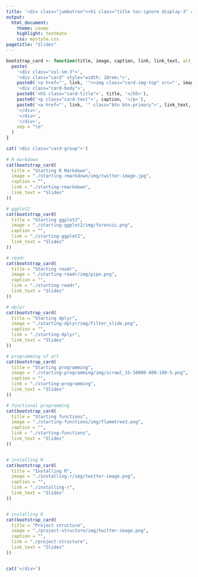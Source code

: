 ```yaml
---
title: '<div class="jumbotron"><h1 class="title toc-ignore display-3" align="center">Slides</h1><p class="lead" align="center">Danielle Navarro</p></div>'
output:
  html_document:
    theme: cosmo
    highlight: textmate
    css: mystyle.css
pagetitle: "Slides"
---
```


```r
bootstrap_card <- function(title, image, caption, link, link_text, alt_text = "") {
  paste(
    '<div class="col-sm-3">',
    '<div class="card" style="width: 18rem;">',
    paste0('<a href="', link, '"><img class="card-img-top" src="', image, '" alt="', alt_text, '"></a>'),
    '<div class="card-body">',
    paste0('<h5 class="card-title">', title, '</h5>'),
    paste0('<p class="card-text">', caption, '</p>'),
    paste0('<a href="', link, '" class="btn btn-primary">', link_text, '</a>'),
    '</div>',
    '</div>',
    '</div>',
    sep = "\n"
  )
}
```


```r
cat('<div class="card-group">')
  
# R markdown
cat(bootstrap_card(
  title = "Starting R Markdown", 
  image = "./starting-rmarkdown/img/twitter-image.jpg", 
  caption = "",
  link = "./starting-rmarkdown",
  link_text = "Slides"
))

# ggplot2
cat(bootstrap_card(
  title = "Starting ggplot2", 
  image = "./starting-ggplot2/img/forensic.png", 
  caption = "",
  link = "./starting-ggplot2",
  link_text = "Slides"
))

# readr
cat(bootstrap_card(
  title = "Starting readr", 
  image = "./starting-readr/img/pipe.png", 
  caption = "",
  link = "./starting-readr",
  link_text = "Slides"
))

# dplyr
cat(bootstrap_card(
  title = "Starting dplyr", 
  image = "./starting-dplyr/img/filter_slide.png", 
  caption = "",
  link = "./starting-dplyr",
  link_text = "Slides"
))

# programming of art
cat(bootstrap_card(
  title = "Starting programming", 
  image = "./starting-programming/img/scrawl_15-10000-400-100-5.png", 
  caption = "",
  link = "./starting-programming",
  link_text = "Slides"
))

# functional programming
cat(bootstrap_card(
  title = "Starting functions", 
  image = "./starting-functions/img/flametree3.png", 
  caption = "",
  link = "./starting-functions",
  link_text = "Slides"
))


# installing R
cat(bootstrap_card(
  title = "Installing R", 
  image = "./installing-r/img/twitter-image.png", 
  caption = "",
  link = "./installing-r",
  link_text = "Slides"
))


# installing R
cat(bootstrap_card(
  title = "Project structure", 
  image = "./project-structure/img/twitter-image.png", 
  caption = "",
  link = "./project-structure",
  link_text = "Slides"
))


cat('</div>')
```
